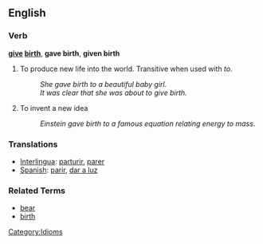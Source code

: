 ==English==

===Verb===
'''[[give]] [[birth]]''', '''gave birth''', '''given birth'''

# To produce new life into the world.  Transitive when used with ''to''.
#:''She gave birth to a beautiful baby girl''.
#:''It was clear that she was about to give birth.''
# To invent a new idea
#:''Einstein gave birth to a famous equation relating energy to mass''.
 
=== Translations ===
*[[Interlingua]]: [[parturir]], [[parer]]
*[[Spanish]]: [[parir]], [[dar a luz]]

===Related Terms===
*[[bear]]
*[[birth]]

[[Category:Idioms]]